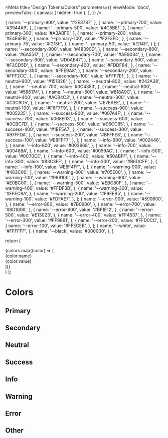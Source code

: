 
<Meta
  title="Design Tokens/Colors"
  parameters={{
    viewMode: 'docs',
    previewTabs: {
      canvas: { hidden: true },
    },
  }}
/>

  {
    name: '--primary-900',
    value: '#2E3787',
  },
  {
    name: '--primary-700',
    value: '#3944A9',
  },
  {
    name: '--primary-500',
    value: '#4C5BE1',
  },
  {
    name: '--primary-300',
    value: '#A3ABF0',
  },
  {
    name: '--primary-200',
    value: '#E4E6FB',
  },
  {
    name: '--primary-100',
    value: '#F2F3FD',
  },
  {
    name: '--primary-75',
    value: '#f2f3ff',
  },
  {
    name: '--primary-50',
    value: '#f2f4ff',
  }
];
  {
    name: '--secondary-900',
    value: '#48390D',
  },
  {
    name: '--secondary-800',
    value: '#6A5517',
  },
  {
    name: '--secondary-700',
    value: '#AE9034',
  },
  {
    name: '--secondary-600',
    value: '#D0AE47',
  },
  {
    name: '--secondary-500',
    value: '#F2CD5D',
  },
  {
    name: '--secondary-400',
    value: '#FDDF84',
  },
  {
    name: '--secondary-300',
    value: '#FFE9A8',
  },
  {
    name: '--secondary-200',
    value: '#FFF2CC',
  },
  {
    name: '--secondary-100',
    value: '#FFF7E1',
  },
];
  {
    name: '--neutral-900',
    value: '#151B26',
  },
  {
    name: '--neutral-800',
    value: '#242A38',
  },
  {
    name: '--neutral-700',
    value: '#3C4353',
  },
  {
    name: '--neutral-600',
    value: '#586174',
  },
  {
    name: '--neutral-500',
    value: '#818A9C',
  },
  {
    name: '--neutral-400',
    value: '#ACB4C3',
  },
  {
    name: '--neutral-300',
    value: '#C3C9D5',
  },
  {
    name: '--neutral-200',
    value: '#E7EAEE',
  },
  {
    name: '--neutral-100',
    value: '#F6F7F9',
  },
];
  {
    name: '--success-900',
    value: '#005235',
  },
  {
    name: '--success-800',
    value: '#007A4F',
  },
  {
    name: '--success-700',
    value: '#068E03',
  },
  {
    name: '--success-600',
    value: '#0CBC7D',
  },
  {
    name: '--success-500',
    value: '#05CC85',
  },
  {
    name: '--success-400',
    value: '#1BF5A7',
  },
  {
    name: '--success-300',
    value: '#97FFDA',
  },
  {
    name: '--success-200',
    value: '#BFFFE8',
  },
  {
    name: '--success-100',
    value: '#E8FFF7',
  },
];
  {
    name: '--info-900',
    value: '#002446',
  },
  {
    name: '--info-800',
    value: '#003668',
  },
  {
    name: '--info-700',
    value: '#00488A',
  },
  {
    name: '--info-600',
    value: '#0059AC',
  },
  {
    name: '--info-500',
    value: '#0C70CE',
  },
  {
    name: '--info-400',
    value: '#50ABFF',
  },
  {
    name: '--info-300',
    value: '#83C3FF',
  },
  {
    name: '--info-200',
    value: '#B6DCFF',
  },
  {
    name: '--info-100',
    value: '#E8F4FF',
  },
];
  {
    name: '--warning-900',
    value: '#483C00',
  },
  {
    name: '--warning-800',
    value: '#705E00',
  },
  {
    name: '--warning-700',
    value: '#998100',
  },
  {
    name: '--warning-600',
    value: '#E0BC00',
  },
  {
    name: '--warning-500',
    value: '#EBC80F',
  },
  {
    name: '--warning-400',
    value: '#FFDF3B',
  },
  {
    name: '--warning-300',
    value: '#FFEC8A',
  },
  {
    name: '--warning-200',
    value: '#F9EEB5',
  },
  {
    name: '--warning-100',
    value: '#FDFAE7',
  },
];
  {
    name: '--error-900',
    value: '#590600',
  },
  {
    name: '--error-800',
    value: '#7B0900',
  },
  {
    name: '--error-700',
    value: '#9D1006',
  },
  {
    name: '--error-600',
    value: '#BF1E12',
  },
  {
    name: '--error-500',
    value: '#E13023',
  },
  {
    name: '--error-400',
    value: '#FF4537',
  },
  {
    name: '--error-300',
    value: '#FF9891',
  },
  {
    name: '--error-200',
    value: '#FFD0CC',
  },
  {
    name: '--error-100',
    value: '#FFECEB',
  },
];
  {
    name: '--white',
    value: '#FFFFFF',
  },
  {
    name: '--black',
    value: '#000000',
  },
];

return (

<div
  style={{
    display: 'grid',
    gridTemplateColumns: 'repeat(auto-fill, minmax(200px, 1fr)',
    gridGap: '1rem',
    fontFamily: 'sans-serif',
  }}
>
  {colors.map((color) => (
    <div
      style={{
        display: 'flex',
        alignItems: 'center',
        gap: '1rem',
        padding: '0.5rem',
        marginBottom: '0.5rem',
        border: '1px solid #E7EAEE',
        borderRadius: '8px',
      }}
    >
      <div
        style={{
          backgroundColor: color.value,
          width: '54px',
          height: '54px',
          borderRadius: '8px',
          boxShadow: '0px 4px 8px rgba(0, 0, 0, 0.1)',
        }}
      />
      <div>
        <div style={{ color: '#818A9C' }}>{color.name}</div>
        <div style={{ color: '#151B26' }}>{color.value}</div>
      </div>
    </div>
  ))}
</div>
) };

# Colors

## Primary

<Things colors={Primaries} />

## Secondary

<Things colors={Secondaries} />

## Neutral

<Things colors={Neutrals} />

## Success

<Things colors={Successes} />

## Info

<Things colors={Informations} />

## Warning

<Things colors={Warnings} />

## Error

<Things colors={Errors} />

## Other

<Things colors={Others} />
